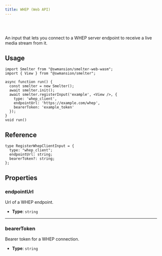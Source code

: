```yaml
---
title: WHEP (Web API)
---
```


<Badge text="Browser (WASM)" variant="tip" size="large" />

<br />
<br />

An input that lets you connect to a WHEP server endpoint to receive a live media stream from it.

## Usage

```tsx title=whepClientInputExample.tsx
import Smelter from "@swmansion/smelter-web-wasm";
import { View } from "@swmansion/smelter";

async function run() {
  const smelter = new Smelter();
  await smelter.init();
  await smelter.registerInput('example', <View />, {
    type: 'whep_client',
    endpointUrl: 'https://example.com/whep',
    bearerToken: 'example_token'
  });
}
void run()
```

## Reference

<CollapsibleDetails summaryTitle='Type definitions' open>

```tsx
type RegisterWhepClientInput = {
  type: "whep_client";
  endpointUrl: string;
  bearerToken?: string;
};
```
</CollapsibleDetails>

## Properties

### endpointUrl

Url of a WHEP endpoint.

- **Type**: `string`

---

### bearerToken

Bearer token for a WHEP connection.

- **Type**: `string`

